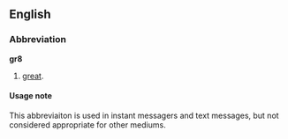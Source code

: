 ==English==

===Abbreviation===
'''gr8'''

# {{context|internet slang|text messaging}} [[great]]. 

====Usage note====
This abbreviaiton is used in instant messagers and text messages, but not considered appropriate for other mediums.
